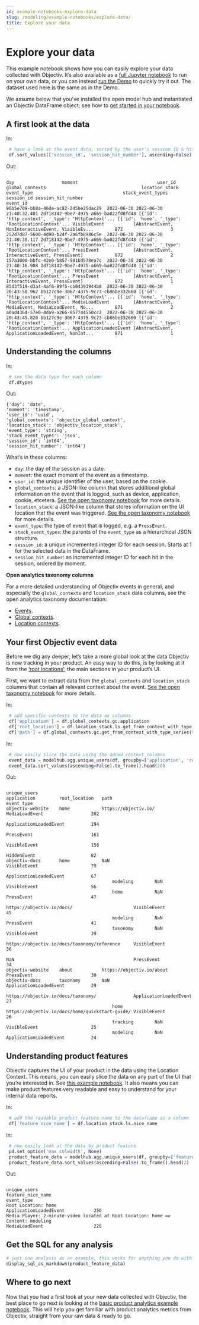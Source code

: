 ```yaml
---
id: example-notebooks-explore-data
slug: /modeling/example-notebooks/explore-data/
title: Explore your data
---
```


# Explore your data

This example notebook shows how you can easily explore your data collected with Objectiv. It’s also available
as a [full Jupyter notebook](https://github.com/objectiv/objectiv-analytics/blob/main/notebooks/explore-your-data.ipynb)
to run on your own data, or you can instead [run the Demo](/docs/home/quickstart-guide/) to quickly try it
out. The dataset used here is the same as in the Demo.

We assume below that you’ve installed the open model hub and instantiated an Objectiv DataFrame object; see
how to [get started in your notebook](/modeling/get-started-in-your-notebook.mdx).

## A first look at the data


<div class="jupyter-notebook-in-output">


<div class="jupyter-notebook-in">In:</div>

<div class="jupyter-notebook-input">

```python
 # have a look at the event data, sorted by the user's session ID & hit
 df.sort_values(['session_id', 'session_hit_number'], ascending=False).head()
```

</div>

</div>


<div class="jupyter-notebook-in-output">


<div class="jupyter-notebook-out">Out:</div>

<div class="jupyter-notebook-output">

```notebook-output
                                                                                         day                  moment                              user_id                                   global_contexts                                    location_stack            event_type                                  stack_event_types session_id session_hit_number
event_id
96b5e709-bb8a-46de-ac82-245be25dac29  2022-06-30 2022-06-30 21:40:32.401 2d718142-9be7-4975-a669-ba022fd8fd48 [{'id': 'http_context', '_type': 'HttpContext'... [{'id': 'home', '_type': 'RootLocationContext'... VisibleEvent           [AbstractEvent, NonInteractiveEvent, VisibleEv...        872                  3
252d7d87-5600-4d90-b24f-2a6fb8986c5e  2022-06-30 2022-06-30 21:40:30.117 2d718142-9be7-4975-a669-ba022fd8fd48 [{'id': 'http_context', '_type': 'HttpContext'... [{'id': 'home', '_type': 'RootLocationContext'... PressEvent             [AbstractEvent, InteractiveEvent, PressEvent]            872                  2
157a3000-bbfc-42e0-b857-901bd578ea7c  2022-06-30 2022-06-30 21:40:16.908 2d718142-9be7-4975-a669-ba022fd8fd48 [{'id': 'http_context', '_type': 'HttpContext'... [{'id': 'home', '_type': 'RootLocationContext'... PressEvent             [AbstractEvent, InteractiveEvent, PressEvent]            872                  1
8543f519-d3a4-4af6-89f5-cb04393944b8  2022-06-30 2022-06-30 20:43:50.962 bb127c9e-3067-4375-9c73-cb86be332660 [{'id': 'http_context', '_type': 'HttpContext'... [{'id': 'home', '_type': 'RootLocationContext'... MediaLoadEvent         [AbstractEvent, MediaEvent, MediaLoadEvent, No...        871                  2
a0ad4364-57e0-4da9-a266-057744550cc2  2022-06-30 2022-06-30 20:43:49.820 bb127c9e-3067-4375-9c73-cb86be332660 [{'id': 'http_context', '_type': 'HttpContext'... [{'id': 'home', '_type': 'RootLocationContext'... ApplicationLoadedEvent [AbstractEvent, ApplicationLoadedEvent, NonInt...        871                  1

```

</div>

</div>

## Understanding the columns


<div class="jupyter-notebook-in-output">


<div class="jupyter-notebook-in">In:</div>

<div class="jupyter-notebook-input">

```python
 # see the data type for each column
 df.dtypes
```

</div>

</div>


<div class="jupyter-notebook-in-output">


<div class="jupyter-notebook-out">Out:</div>

<div class="jupyter-notebook-output">

```notebook-output
{'day': 'date',
'moment': 'timestamp',
'user_id': 'uuid',
'global_contexts': 'objectiv_global_context',
'location_stack': 'objectiv_location_stack',
'event_type': 'string',
'stack_event_types': 'json',
'session_id': 'int64',
'session_hit_number': 'int64'}
```

</div>

</div>

What’s in these columns:

* `day`: the day of the session as a date.
* `moment`: the exact moment of the event as a timestamp.
* `user_id`: the unique identifier of the user, based on the cookie.
* `global_contexts`: a JSON-like column that stores additional global information on the event that is logged,
such as device, application, cookie, etcetera. [See the open taxonomy notebook](/modeling/example-notebooks/open-taxonomy.mdx) for
more details.
* `location_stack`: a JSON-like column that stores information on the UI location that the event was
triggered. [See the open taxonomy notebook](/modeling/example-notebooks/open-taxonomy.mdx) for more details.
* `event_type`: the type of event that is logged, e.g. a `PressEvent`.
* `stack_event_types`: the parents of the `event_type` as a hierarchical JSON structure.
* `session_id`: a unique incremented integer ID for each session. Starts at 1 for the selected data in the
DataFrame.
* `session_hit_number`: an incremented integer ID for each hit in the session, ordered by moment.

**Open analytics taxonomy columns**

For a more detailed understanding of Objectiv events in general, and especially the `global_contexts` and
`location_stack` data columns, see the open analytics taxonomy documentation:

* [Events](/docs/taxonomy/events).
* [Global contexts](/docs/taxonomy/global-contexts).
* [Location contexts](/docs/taxonomy/location-contexts).

## Your first Objectiv event data

Before we dig any deeper, let’s take a more global look at the data Objectiv is now tracking in your product.
An easy way to do this, is by looking at it from the [‘root locations’](/docs/taxonomy/reference/location-contexts/RootLocationContext); the main sections in your product’s UI.

First, we want to extract data from the `global_contexts` and `location_stack` columns that contain all
relevant context about the event. [See the open taxonomy notebook](/modeling/example-notebooks/open-taxonomy.mdx) for more details.


<div class="jupyter-notebook-in-output">


<div class="jupyter-notebook-in">In:</div>

<div class="jupyter-notebook-input">

```python
 # add specific contexts to the data as columns
 df['application'] = df.global_contexts.gc.application
 df['root_location'] = df.location_stack.ls.get_from_context_with_type_series(type='RootLocationContext', key='id')
 df['path'] = df.global_contexts.gc.get_from_context_with_type_series(type='PathContext', key='id')
```

</div>

</div>


<div class="jupyter-notebook-in-output">


<div class="jupyter-notebook-in">In:</div>

<div class="jupyter-notebook-input">

```python
 # now easily slice the data using the added context columns
 event_data = modelhub.agg.unique_users(df, groupby=['application', 'root_location', 'path', 'event_type'])
 event_data.sort_values(ascending=False).to_frame().head(20)
```

</div>

</div>


<div class="jupyter-notebook-in-output">


<div class="jupyter-notebook-out">Out:</div>

<div class="jupyter-notebook-output">

```notebook-output
                                                                                                                                                                                                                                unique_users
application         root_location   path                                            event_type
objectiv-website    home            https://objectiv.io/                            MediaLoadEvent                  202
                                                                                                                                                                        ApplicationLoadedEvent          194
                                                                                                                                                                        PressEvent                      161
                                                                                                                                                                        VisibleEvent                    158
                                                                                                                                                                        HiddenEvent                     82
objectiv-docs       home            NaN                                             VisibleEvent                    79
                                                                                                                                                                        ApplicationLoadedEvent          67
                                        modeling        NaN                                             VisibleEvent                    56
                                        home            NaN                                             PressEvent                      47
                                                                        https://objectiv.io/docs/                       VisibleEvent                    45
                                        modeling        NaN                                             PressEvent                      41
                                        taxonomy        NaN                                             VisibleEvent                    39
                                                                        https://objectiv.io/docs/taxonomy/reference     VisibleEvent                    36
                                                                        NaN                                             PressEvent                      34
objectiv-website    about           https://objectiv.io/about                       PressEvent                      30
objectiv-docs       taxonomy        NaN                                             ApplicationLoadedEvent          29
                                                                        https://objectiv.io/docs/taxonomy/              ApplicationLoadedEvent          27
                                        home            https://objectiv.io/docs/home/quickstart-guide/ VisibleEvent                    26
                                        tracking        NaN                                             VisibleEvent                    25
                                        modeling        NaN                                             ApplicationLoadedEvent          24
```

</div>

</div>

## Understanding product features

Objectiv captures the UI of your product in the data using the Location Context. This means, you can easily
slice the data on any part of the UI that you’re interested in. See
[this example notebook](/modeling/example-notebooks/open-taxonomy.mdx#open-taxonomy-location-stack-and-global-contexts). It also means you can make
product features very readable and easy to understand for your internal data reports.


<div class="jupyter-notebook-in-output">


<div class="jupyter-notebook-in">In:</div>

<div class="jupyter-notebook-input">

```python
 # add the readable product feature name to the dataframe as a column
 df['feature_nice_name'] = df.location_stack.ls.nice_name
```

</div>

</div>


<div class="jupyter-notebook-in-output">


<div class="jupyter-notebook-in">In:</div>

<div class="jupyter-notebook-input">

```python
 # now easily look at the data by product feature
 pd.set_option('max_colwidth', None)
 product_feature_data = modelhub.agg.unique_users(df, groupby=['feature_nice_name', 'event_type'])
 product_feature_data.sort_values(ascending=False).to_frame().head(2)
```

</div>

</div>


<div class="jupyter-notebook-in-output">


<div class="jupyter-notebook-out">Out:</div>

<div class="jupyter-notebook-output">

```notebook-output
                                                                                                                                                                                                                                                                                                 unique_users
feature_nice_name                                                                                                        event_type
Root Location: home                                                                                                      ApplicationLoadedEvent           250
Media Player: 2-minute-video located at Root Location: home => Content: modeling                                         MediaLoadEvent                   220
```

</div>

</div>

## Get the SQL for any analysis

```python
# just one analysis as an example, this works for anything you do with Objectiv Bach
display_sql_as_markdown(product_feature_data)
```

## Where to go next

Now that you had a first look at your new data collected with Objectiv, the best place to go next is looking
at the [basic product analytics example notebook](/modeling/example-notebooks/product-analytics.mdx). This will help you get familiar
with product analytics metrics from Objectiv, straight from your raw data & ready to go.
